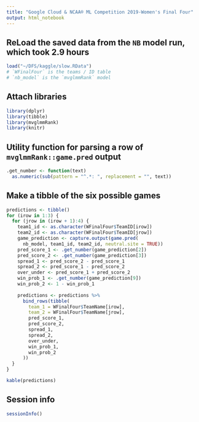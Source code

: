 ```yaml
---
title: "Google Cloud & NCAA® ML Competition 2019-Women's Final Four"
output: html_notebook
---
```


## ReLoad the saved data from the `NB` model run, which took 2.9 hours
```r
load("~/DFS/kaggle/slow.RData")
# `WFinalFour` is the teams / ID table
# `nb_model` is the `mvglmmRank` model
```

## Attach libraries
```r
library(dplyr)
library(tibble)
library(mvglmmRank)
library(knitr)
```
## Utility function for parsing a row of `mvglmmRank::game.pred` output
```r
.get_number <- function(text)
  as.numeric(sub(pattern = "^.*: ", replacement = "", text))
```

## Make a tibble of the six possible games
```r
predictions <- tibble()
for (irow in 1:3) {
  for (jrow in (irow + 1):4) {
    team1_id <- as.character(WFinalFour$TeamID[irow])
    team2_id <- as.character(WFinalFour$TeamID[jrow])
    game_prediction <- capture.output(game.pred(
      nb_model, team1_id, team2_id, neutral.site = TRUE))
    pred_score_1 <- .get_number(game_prediction[2])
    pred_score_2 <- .get_number(game_prediction[3])
    spread_1 <- pred_score_2 - pred_score_1
    spread_2 <- pred_score_1 - pred_score_2
    over_under <- pred_score_1 + pred_score_2
    win_prob_1 <- .get_number(game_prediction[9])
    win_prob_2 <- 1 - win_prob_1
    
    predictions <- predictions %>% 
      bind_rows(tibble(
        team_1 = WFinalFour$TeamName[irow],
        team_2 = WFinalFour$TeamName[jrow],
        pred_score_1,
        pred_score_2,
        spread_1,
        spread_2,
        over_under,
        win_prob_1,
        win_prob_2
      ))
  }
}

kable(predictions)
```

## Session info
```r
sessionInfo()
```
